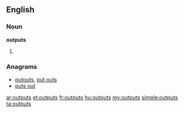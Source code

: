 ==English==

===Noun===
'''outputs'''

# {{plural of|[[output]]}}

===Anagrams===
* [[putouts#English|putouts]], [[put outs#English|put outs]]
* [[puts out#English|puts out]]

[[ar:outputs]]
[[et:outputs]]
[[fr:outputs]]
[[hu:outputs]]
[[my:outputs]]
[[simple:outputs]]
[[ta:outputs]]